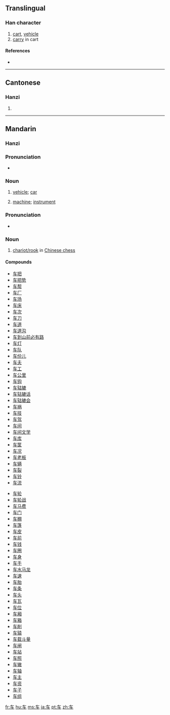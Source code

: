 {{also|車}}
==Translingual==

===Han character===
{{Han char|rn=159|rad=车|as=00|sn=4|four=|canj=大手 (KQ)}}

# [[cart]], [[vehicle]]
# [[carry]] in cart

====References====
* {{Han ref|kx=1250.241|hdz=53511.020|uh=8F66|ud=36710}}

----

==Cantonese==

===Hanzi===
{{yue-hanzi|jyut=[[ce1]], [[geoi1]]|y=[[che1]], [[geui1]]}}

# {{defn|Cantonese}}

----

==Mandarin==

===Hanzi===
{{cmn-hanzi|tra=車|pin=[[chē]] ([[che1]]), [[jū]] ([[ju1]])|wg=[[ch'e1|ch'e<sup>1</sup>]]}}

===Pronunciation===
*{{IPA|[ tʂʰə˥˥ ]}}

===Noun===
{{cmn-noun|s|pin=chē|pint=che1|tra=車|sim=车|rs=车00}}

# {{Beginning Mandarin|lang=zh-cn|skey=che1}} [[vehicle]]; [[car]]
# {{Beginning Mandarin|lang=zh-cn|skey=che1}} [[machine]]; [[instrument]]

===Pronunciation===
*{{IPA|[ tɕy˥˥ ]}}

===Noun===
{{cmn-noun|s|pin=jū|pint=ju1|tra=[[車]] or [[俥]]|sim=车|rs=车00}}

# [[w:Chinese_chess#Chariot.2FRook|chariot/rook]] in [[w:Xiangqi|Chinese chess]]

====Compounds====
{{top2}}
* [[车把]]
* [[车把势]]
* [[车帮]]
* [[车厂]]
* [[车场]]
* [[车床]]
* [[车次]]
* [[车刀]]
* [[车道]]
* [[车道沟]]
* [[车到山前必有路]]
* [[车灯]]
* [[车队]]
* [[车份儿]]
* [[车夫]]
* [[车工]]
* [[车公里]]
* [[车钩]]
* [[车轱辘]]
* [[车轱辘话]]
* [[车轱辘会]]
* [[车祸]]
* [[车技]]
* [[车驾]]
* [[车间]]
* [[车间文学]]
* [[车库]]
* [[车筐]]
* [[车况]]
* [[车老板]]
* [[车辆]]
* [[车裂]]
* [[车铃]]
* [[车流]]
{{mid2}}
* [[车轮]]
* [[车轮战]]
* [[车马费]]
* [[车门]]
* [[车棚]]
* [[车篷]]
* [[车皮]]
* [[车前]]
* [[车钱]]
* [[车圈]]
* [[车身]]
* [[车手]]
* [[车水马龙]]
* [[车速]]
* [[车胎]]
* [[车条]]
* [[车头]]
* [[车瓦]]
* [[车位]]
* [[车厢]]
* [[车箱]]
* [[车削]]
* [[车辕]]
* [[车载斗量]]
* [[车闸]]
* [[车站]]
* [[车照]]
* [[车辙]]
* [[车轴]]
* [[车主]]
* [[车资]]
* [[车子]]
* [[车组]]
{{bottom}}

[[fr:车]]
[[hu:车]]
[[ms:车]]
[[ja:车]]
[[pt:车]]
[[zh:车]]